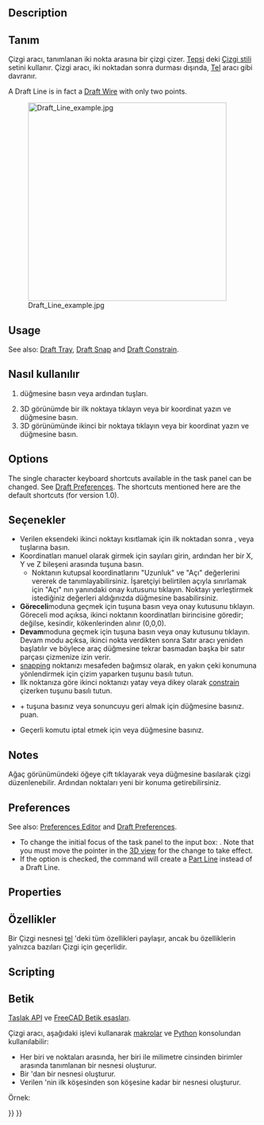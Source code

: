 <languages/>

{{Docnav
|
|[[Draft_Wire|Wire]]
|[[Draft_Workbench|Draft]]
|IconL=
|IconR=Draft_Wire.svg
|IconC=Workbench_Draft.svg
}}

<div class="mw-translate-fuzzy">
{{GuiCommand/tr
|Name=Draft Line
|Name/tr=Çizgi
|MenuLocation=Taslak → Çizgi
|Workbenches=[[Draft_Workbench/tr|Taslak]], [[Arch_Workbench/tr|Mimari]]
|Shortcut={{KEY|L}} {{KEY|I}}
|Version=0.7
|SeeAlso=[[Draft Wire/tr|Tel]],[[Draft Point/tr|Nokta]]
}}
</div>

==Description== 

<div class="mw-translate-fuzzy">
== Tanım ==
Çizgi aracı, tanımlanan iki nokta arasına bir çizgi çizer. [[Draft Tray/tr|Tepsi]] deki [[Draft Linestyle/tr|Çizgi stili]] setini kullanır. Çizgi aracı, iki noktadan sonra durması dışında, [[Draft Wire/tr|Tel]] aracı gibi davranır.
</div>

A Draft Line is in fact a [[Draft_Wire|Draft Wire]] with only two points.

[[Image:Draft_Line_example.jpg|400px]]
<div class="mw-translate-fuzzy">
{{Caption|Çizgi, iki noktayla oluşturulur}}
</div>

==Usage== 

See also: [[Draft_Tray|Draft Tray]], [[Draft_Snap|Draft Snap]] and [[Draft_Constrain|Draft Constrain]].

<div class="mw-translate-fuzzy">
== Nasıl kullanılır == 
# {{Button|[[Image:Draft Line.svg|16px]] [[Draft Line/tr|Çizgi]]}} düğmesine basın veya {{KEY|L}} ardından {{KEY|I}} tuşları. 
# 3D görünümde bir ilk noktaya tıklayın veya bir koordinat yazın ve {{Button|[[Image: Draft_AddPoint.svg|16px]] Nokta ekle}} düğmesine basın. 
# 3D görünümünde ikinci bir noktaya tıklayın veya bir koordinat yazın ve {{Button|[[Image: Draft_AddPoint.svg|16px]] Nokta ekle}} düğmesine basın.
</div>

==Options==

The single character keyboard shortcuts available in the task panel can be changed. See [[Draft_Preferences|Draft Preferences]]. The shortcuts mentioned here are the default shortcuts (for version 1.0).

<div class="mw-translate-fuzzy">
== Seçenekler ==
* Verilen eksendeki ikinci noktayı kısıtlamak için ilk noktadan sonra {{KEY|X}}, {{KEY|Y}} veya {{KEY|Z}} tuşlarına basın.
* Koordinatları manuel olarak girmek için sayıları girin, ardından her bir X, Y ve Z bileşeni arasında {{KEY|Enter}} tuşuna basın.
** Noktanın kutupsal koordinatlarını "Uzunluk" ve "Açı" değerlerini vererek de tanımlayabilirsiniz. İşaretçiyi belirtilen açıyla sınırlamak için "Açı" nın yanındaki onay kutusunu tıklayın. Noktayı yerleştirmek istediğiniz değerleri aldığınızda {{Button|[[Image: Draft_AddPoint.svg|16px]] Nokta ekle}} düğmesine basabilirsiniz.
* '''Göreceli'''moduna geçmek için {{KEY|R}} tuşuna basın veya onay kutusunu tıklayın. Göreceli mod açıksa, ikinci noktanın koordinatları birincisine göredir; değilse, kesindir, kökenlerinden alınır (0,0,0).
* '''Devam'''moduna geçmek için {{KEY|T}} tuşuna basın veya onay kutusunu tıklayın. Devam modu açıksa, ikinci nokta verdikten sonra Satır aracı yeniden başlatılır ve böylece araç düğmesine tekrar basmadan başka bir satır parçası çizmenize izin verir.
* [[Draft_Snap/tr|snapping]] noktanızı mesafeden bağımsız olarak, en yakın çeki konumuna yönlendirmek için çizim yaparken {{KEY|Ctrl}} tuşunu basılı tutun.
* İlk noktanıza göre ikinci noktanızı yatay veya dikey olarak [[Draft_Constrain/tr|constrain]] çizerken {{KEY|Shift}} tuşunu basılı tutun.
* {{KEY|Ctrl}} + {{KEY|Z}} tuşuna basınız veya sonuncuyu geri almak için {{button|[[Image:Draft UndoLine.png|12px]] Undo}} düğmesine basınız. puan.
* Geçerli komutu iptal etmek için {{KEY|Esc}} veya {{Button|Close}} düğmesine basınız.
</div>

==Notes==

<div class="mw-translate-fuzzy">
Ağaç görünümündeki öğeye çift tıklayarak veya {{Button|[[Image: Draft Edit.svg | 16px]] [[Draft Edit/tr|Düzenle]]}} düğmesine basılarak çizgi düzenlenebilir. Ardından noktaları yeni bir konuma getirebilirsiniz.
</div>

==Preferences==

See also: [[Preferences_Editor|Preferences Editor]] and [[Draft_Preferences|Draft Preferences]].

* To change the initial focus of the task panel to the {{MenuCommand|Length}} input box: {{MenuCommand|Edit → Preferences... → Draft → General → Set focus on Length instead of X coordinate}}. Note that you must move the pointer in the [[3D_view|3D view]] for the change to take effect.
* If the {{MenuCommand|Edit → Preferences... → Draft → General → Create Part primitives if possible}} option is checked, the command will create a [[Part_Line|Part Line]] instead of a Draft Line.

==Properties==

<div class="mw-translate-fuzzy">
== Özellikler == 
Bir Çizgi nesnesi [[Draft Wire/tr|tel]] 'deki tüm özellikleri paylaşır, ancak bu özelliklerin yalnızca bazıları Çizgi için geçerlidir.
</div>

==Scripting==

<div class="mw-translate-fuzzy">
== Betik ==
{{Emphasis|Ayrıca bkz.:}} [[Draft API/tr|Taslak API]] ve [[FreeCAD Scripting Basics/tr|FreeCAD Betik esasları]].
</div>

<div class="mw-translate-fuzzy">
Çizgi aracı, aşağıdaki işlevi kullanarak [[macros/tr|makrolar]] ve [[Python/tr|Python]] konsolundan kullanılabilir:
</div>

{{Code|code=
line = make_line(p1, p2)
line = make_line(LineSegment)
line = make_line(Shape)
}}

* Her biri {{incode|p1}} ve {{incode|p2}} noktaları arasında, her biri {{incode | FreeCAD.Vector}} ile milimetre cinsinden birimler arasında tanımlanan bir {{incode|Line}} nesnesi oluşturur. 
* Bir {{incode|Part.LineSegment}} 'dan bir {{incode|Line}} nesnesi oluşturur. 
* Verilen {{incode|Shape}} 'nin ilk köşesinden son köşesine kadar bir {{incode|Line}} nesnesi oluşturur.

Örnek:

{{Code|code=
import FreeCAD as App
import Draft

doc = App.newDocument()

p1 = App.Vector(0, 0, 0)
p2 = App.Vector(1000, 500, 0)
p3 = App.Vector(-250, -500, 0)
p4 = App.Vector(500, 1000, 0)

line1 = Draft.make_line(p1, p2)
line2 = Draft.make_line(p3, p4)

doc.recompute()
}}


<div class="mw-translate-fuzzy">
{{Draft Tools navi/tr}}
{{Userdocnavi/tr}}
</div>

{{Draft Tools navi{{#translation:}}}}
{{Userdocnavi{{#translation:}}}}